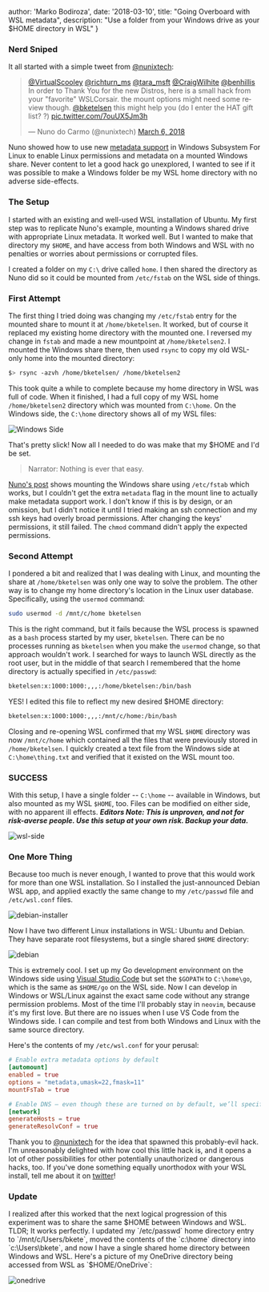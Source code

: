   author: 'Marko Bodiroza',
  date: '2018-03-10',
  title: "Going Overboard with WSL metadata",
  description:
    "Use a folder from your Windows drive as your $HOME directory in WSL"
}


### Nerd Sniped

It all started with a simple tweet from [@nunixtech](https://twitter.com/nunixtech):

<blockquote class="twitter-tweet" data-lang="en"><p lang="en" dir="ltr"><a href="https://twitter.com/VirtualScooley?ref_src=twsrc%5Etfw">@VirtualScooley</a> <a href="https://twitter.com/richturn_ms?ref_src=twsrc%5Etfw">@richturn_ms</a> <a href="https://twitter.com/tara_msft?ref_src=twsrc%5Etfw">@tara_msft</a> <a href="https://twitter.com/CraigWilhite?ref_src=twsrc%5Etfw">@CraigWilhite</a> <a href="https://twitter.com/benhillis?ref_src=twsrc%5Etfw">@benhillis</a> In order to Thank You for the new Distros, here is a small hack from your &quot;favorite&quot; WSLCorsair. the mount options might need some review though. <a href="https://twitter.com/bketelsen?ref_src=twsrc%5Etfw">@bketelsen</a> this might help you (do I enter the HAT gift list? ?) <a href="https://t.co/7ouUX5Jm3h">pic.twitter.com/7ouUX5Jm3h</a></p>&mdash; Nuno do Carmo (@nunixtech) <a href="https://twitter.com/nunixtech/status/971145708018466816?ref_src=twsrc%5Etfw">March 6, 2018</a></blockquote>

Nuno showed how to use new [metadata support](https://cda.ms/hs) in Windows Subsystem For Linux to enable Linux permissions and metadata on a mounted Windows share. Never content to let a good hack go unexplored, I wanted to see if it was possible to make a Windows folder be my WSL home directory with no adverse side-effects.

### The Setup

I started with an existing and well-used WSL installation of Ubuntu. My first step was to replicate Nuno's example, mounting a Windows shared drive with appropriate Linux metadata. It worked well. But I wanted to make that directory my `$HOME`, and have access from both Windows and WSL with no penalties or worries about permissions or corrupted files.

I created a folder on my `C:\` drive called `home`. I then shared the directory as Nuno did so it could be mounted from `/etc/fstab` on the WSL side of things.

### First Attempt

The first thing I tried doing was changing my `/etc/fstab` entry for the mounted share to mount it at `/home/bketelsen`. It worked, but of course it replaced my existing home directory with the mounted one. I reversed my change in `fstab` and made a new mountpoint at `/home/bketelsen2`. I mounted the Windows share there, then used `rsync` to copy my old WSL-only home into the mounted directory:

```bash
$> rsync -azvh /home/bketelsen/ /home/bketelsen2
```

This took quite a while to complete because my home directory in WSL was full of code. When it finished, I had a full copy of my WSL home `/home/bketelsen2` directory which was mounted from `C:\home`. On the Windows side, the `C:\home` directory shows all of my WSL files:

![Windows Side](/fixed/images/2018/03/windows-side-1.PNG)

That's pretty slick! Now all I needed to do was make that my $HOME and I'd be set.

> Narrator: Nothing is ever that easy.

[Nuno's post](http://wslcorsair.blogspot.ch/2018/03/wsl-one-home-to-host-them-all.html) shows mounting the Windows share using `/etc/fstab` which works, but I couldn't get the extra `metadata` flag in the mount line to actually make metadata support work. I don't know if this is by design, or an omission, but I didn't notice it until I tried making an ssh connection and my ssh keys had overly broad permissions. After changing the keys' permissions, it still failed. The `chmod` command didn't apply the expected permissions.

### Second Attempt

I pondered a bit and realized that I was dealing with Linux, and mounting the share at `/home/bketelsen` was only one way to solve the problem. The other way is to change my home directory's location in the Linux user database. Specifically, using the `usermod` command:

```bash
sudo usermod -d /mnt/c/home bketelsen
```

This is the right command, but it fails because the WSL process is spawned as a `bash` process started by my user, `bketelsen`. There can be no processes running as `bketelsen` when you make the `usermod` change, so that approach wouldn't work. I searched for ways to launch WSL directly as the root user, but in the middle of that search I remembered that the home directory is actually specified in `/etc/passwd`:

```bash
bketelsen:x:1000:1000:,,,:/home/bketelsen:/bin/bash
```

YES! I edited this file to reflect my new desired $HOME directory:

```bash
bketelsen:x:1000:1000:,,,:/mnt/c/home:/bin/bash
```

Closing and re-opening WSL confirmed that my WSL `$HOME` directory was now `/mnt/c/home` which contained all the files that were previously stored in `/home/bketelsen`. I quickly created a text file from the Windows side at `C:\home\thing.txt` and verified that it existed on the WSL mount too.

### SUCCESS

With this setup, I have a single folder -- `C:\home` -- available in Windows, but also mounted as my WSL `$HOME`, too. Files can be modified on either side, with no apparent ill effects. **_Editors Note: This is unproven, and not for risk-averse people. Use this setup at your own risk. Backup your data._**

![wsl-side](/fixed/images/2018/03/wsl-side.PNG)

### One More Thing

Because too much is never enough, I wanted to prove that this would work for more than one WSL installation. So I installed the just-announced Debian WSL app, and applied exactly the same change to my `/etc/passwd` file and `/etc/wsl.conf` files.

![debian-installer](/fixed/images/2018/03/debian-installer.PNG)

Now I have two different Linux installations in WSL: Ubuntu and Debian. They have separate root filesystems, but a single shared `$HOME` directory:

![debian](/fixed/images/2018/03/debian.PNG)

This is extremely cool. I set up my Go development environment on the Windows side using [Visual Studio Code](https://cda.ms/ht) but set the `$GOPATH` to `C:\home\go`, which is the same as `$HOME/go` on the WSL side. Now I can develop in Windows or WSL/Linux against the exact same code without any strange permission problems. Most of the time I'll probably stay in `neovim`, because it's my first love. But there are no issues when I use VS Code from the Windows side. I can compile and test from both Windows and Linux with the same source directory.

Here's the contents of my `/etc/wsl.conf` for your perusal:

```toml
# Enable extra metadata options by default
[automount]
enabled = true
options = "metadata,umask=22,fmask=11"
mountFsTab = true

# Enable DNS – even though these are turned on by default, we’ll specify here just to be explicit.
[network]
generateHosts = true
generateResolvConf = true
```

Thank you to [@nunixtech](https://twitter.com/nunixtech) for the idea that spawned this probably-evil hack. I'm unreasonably delighted with how cool this little hack is, and it opens a lot of other possibilities for other potentially unauthorized or dangerous hacks, too. If you've done something equally unorthodox with your WSL install, tell me about it on [twitter](https://twitter.com/bketelsen)!

### Update

I realized after this worked that the next logical progression of this experiment was to share the same $HOME between Windows and WSL.  TLDR; It works perfectly.  I updated my `/etc/passwd` home directory entry to `/mnt/c/Users/bkete`, moved the contents of the `c:\home` directory into `c:\Users\bkete`, and now I have a single shared home directory between Windows and WSL.  Here's a picture of my OneDrive directory being accessed from WSL as `$HOME/OneDrive`:

![onedrive](/fixed/images/2018/03/onedrive.PNG)

